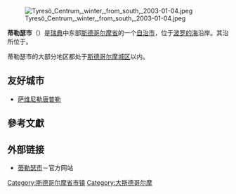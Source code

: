{{Infobox_Kommun|
fullname=Tyresö kommun|
coatofarms=[[File:Tyresö_vapen.svg|100px]]|
county=[[斯德哥尔摩省|斯德哥尔摩省]]|
province=[[南曼兰|南曼兰]]|
capital={{link-en|博尔穆拉|Bollmora}}|
map=[[File:Tyresö_Municipality_in_Stockholm_County.png|200px]]|
arearank=第276名|
area=72.87|
arealand=69.48|
populationrank=第50名|
population=41,476|
densityrank=第14名|
populationdensity=596.9|
code=0138<ref>[http://www.scb.se/Grupp/regionalt/rg0101/kommunlankod.xls 瑞典统计局]</ref>|
website=http://www.tyreso.se/|
footnotes=面积与人口统计数据来自[[瑞典统计局|瑞典统计局]]，截至2006年12月31日}}

[[File:Tyresö_Centrum,_winter,_from_south,_2003-01-04.jpeg|thumb]]

'''蒂勒瑟市'''（{{lang-sv|Tyresö kommun}}）是[[瑞典|瑞典]]中东部[[斯德哥尔摩省|斯德哥尔摩省]]的一个[[瑞典自治市|自治市]]，位于[[波罗的海|波罗的海]]沿岸。其治所位于{{link-en|博尔穆拉|Bollmora}}。

蒂勒瑟市的大部分地区都处于[[斯德哥尔摩城区|斯德哥尔摩城区]]以内。

==友好城市==
* {{FRA}} [[萨维尼勒唐普勒|萨维尼勒唐普勒]]

== 參考文獻 ==
{{reflist}}

== 外部链接 ==
* [http://www.tyreso.se/ 蒂勒瑟市]－官方网站

{{coord|59|14|N|18|19|E|source:enwiki-plaintext-parser|display=title}}
{{Stockholm County}}
{{normdaten}}
{{DEFAULTSORT:Tyresö kommun}}
[[Category:斯德哥尔摩省市镇|Category:斯德哥尔摩省市镇]]
[[Category:大斯德哥尔摩|Category:大斯德哥尔摩]]
{{sweden-geo-stub}}